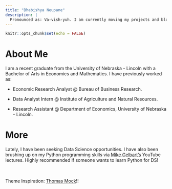 ```yaml
---
title: "Bhabishya Neupane"
description: |
  Pronounced as: Va-vish-yuh. I am currently moving my projects and blogs from old website to this one, so still under construction! 
---
```


```r
knitr::opts_chunk$set(echo = FALSE)
```

# About Me

I am a recent graduate from the University of Nebraska - Lincoln with a Bachelor of Arts in Economics and Mathematics. I have previously worked as:

- Economic Research Analyst @ Bureau of Business Research.

- Data Analyst Intern @ Institute of Agriculture and Natural Resources.

- Research Assistant @ Department of Economics, University of Nebraska - Lincoln. 

# More

Lately, I have been seeking Data Science opportunities. I have also been brushing up on my Python programming skills via [Mike Gelbart's](https://www.youtube.com/channel/UCGtqpkpv-v08ccGG0oHE1RQ) YouTube lectures. Highly recommended if someone wants to learn Python for DS! 

<br>
<br>
Theme Inspiration: [Thomas Mock](https://themockup.blog/)!!
